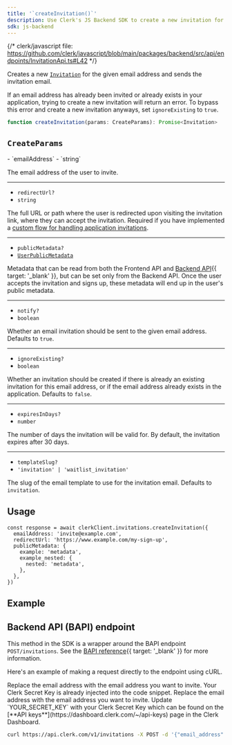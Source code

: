 ```yaml
---
title: '`createInvitation()`'
description: Use Clerk's JS Backend SDK to create a new invitation for the given email address, and send the invitation email.
sdk: js-backend
---
```


{/* clerk/javascript file: https://github.com/clerk/javascript/blob/main/packages/backend/src/api/endpoints/InvitationApi.ts#L42 */}

Creates a new [`Invitation`](/docs/reference/backend/types/backend-invitation) for the given email address and sends the invitation email.

If an email address has already been invited or already exists in your application, trying to create a new invitation will return an error. To bypass this error and create a new invitation anyways, set `ignoreExisting` to `true`.

```ts
function createInvitation(params: CreateParams): Promise<Invitation>
```

## `CreateParams`

<Properties>
  - `emailAddress`
  - `string`

  The email address of the user to invite.

  ---

  - `redirectUrl?`
  - `string`

  The full URL or path where the user is redirected upon visiting the invitation link, where they can accept the invitation. Required if you have implemented a [custom flow for handling application invitations](/docs/guides/development/custom-flows/authentication/application-invitations).

  ---

  - `publicMetadata?`
  - [`UserPublicMetadata`](/docs/reference/javascript/types/metadata#user-public-metadata)

  Metadata that can be read from both the Frontend API and [Backend API](/docs/reference/backend-api){{ target: '_blank' }}, but can be set only from the Backend API. Once the user accepts the invitation and signs up, these metadata will end up in the user's public metadata.

  ---

  - `notify?`
  - `boolean`

  Whether an email invitation should be sent to the given email address. Defaults to `true`.

  ---

  - `ignoreExisting?`
  - `boolean`

  Whether an invitation should be created if there is already an existing invitation for this email address, or if the email address already exists in the application. Defaults to `false`.

  ---

  - `expiresInDays?`
  - `number`

  The number of days the invitation will be valid for. By default, the invitation expires after 30 days.

  ---

  - `templateSlug?`
  - `'invitation' | 'waitlist_invitation'`

  The slug of the email template to use for the invitation email. Defaults to `invitation`.
</Properties>

## Usage

<Include src="_partials/backend/usage" />

```tsx
const response = await clerkClient.invitations.createInvitation({
  emailAddress: 'invite@example.com',
  redirectUrl: 'https://www.example.com/my-sign-up',
  publicMetadata: {
    example: 'metadata',
    example_nested: {
      nested: 'metadata',
    },
  },
})
```

## Example

<Include src="_partials/create-invitation" />

## Backend API (BAPI) endpoint

This method in the SDK is a wrapper around the BAPI endpoint `POST/invitations`. See the [BAPI reference](/docs/reference/backend-api/tag/invitations/post/invitations){{ target: '_blank' }} for more information.

Here's an example of making a request directly to the endpoint using cURL.

<SignedIn>
  Replace the email address with the email address you want to invite. Your Clerk Secret Key is already injected into the code snippet.
</SignedIn>

<SignedOut>
  Replace the email address with the email address you want to invite. Update `YOUR_SECRET_KEY` with your Clerk Secret Key which can be found on the [**API keys**](https://dashboard.clerk.com/~/api-keys) page in the Clerk Dashboard.
</SignedOut>

```bash {{ filename: 'terminal' }}
curl https://api.clerk.com/v1/invitations -X POST -d '{"email_address": "email@example.com"}' -H "Authorization:Bearer {{secret}}" -H 'Content-Type:application/json'
```
